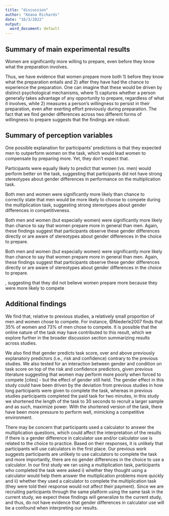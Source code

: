 ```yaml
---
title: "discussion"
author: "Keana Richards"
date: "16/3/2022"
output:
  word_document: default
---
```

## Summary of main experimental results 


Women are significantly more willing to prepare, even before they know what the preparation involves. 



Thus, we have evidence that women prepare more both 1) before they know what the preparation entails and 2) after they have had the chance to experience the preparation. One can imagine that these would be driven by distinct psychological mechanisms, where 1) captures whether a person generally takes advantage of any opportunity to prepare, regardless of what it involves, while 2) measures a person's willingness to persist in their preparation, even after exerting effort previously during preparation. The fact that we find gender differences across two different forms of willingness to prepare suggests that the findings are robust. 

## Summary of perception variables 

One possible explanation for participants' predictions is that they expected men to outperform women on the task, which would lead women to compensate by preparing more. Yet, they don't expect that. 

Participants were equally likely to predict that women (vs. men) would perform better on the task, suggesting that participants did not have strong stereotypes about gender differences in performance on the multiplication task.

Both men and women were significantly more likely than chance to correctly state that men would be more likely to choose to compete during the multiplication task, suggesting strong stereotypes about gender differences in competitiveness. 


Both men and women (but especially women) were significantly more likely than chance to say that women prepare more in general than men. Again, these findings suggest that participants observe these gender differences directly or are aware of stereotypes about gender differences in the choice to prepare. 

Both men and women (but especially women) were significantly more likely than chance to say that women prepare more in general than men. Again, these findings suggest that participants observe these gender differences directly or are aware of stereotypes about gender differences in the choice to prepare. 

, suggesting that they did not believe women prepare more because they were more likely to compete

## Additional findings 

We find that, relative to previous studies, a relatively small proportion of men and women chose to compete. For instance, @Niederle2007 finds that 35% of women and 73% of men chose to compete. It is possible that the online nature of the task may have contributed to this result, which we explore further in the broader discussion section summarizing results across studies.   


We also find that gender predicts task score, over and above previously explanatory predictors (i.e., risk and confidence) contrary to the previous studies. We also tested for an interaction between gender and condition on task score on top of the risk and confidence predictors, given previous literature suggesting that women may perform more poorly when forced to compete [cites] - but the effect of gender still held. The gender effect in this study could have been driven by the deviation from previous studies in how long participants were given to complete the task, whereas in previous studies participants completed the paid task for two minutes, in this study we shortened the length of the task to 30 seconds to recruit a larger sample and as such, maximize power. With the shortened version of the task, there have been more pressure to perform well, mimicking a competitive environment.



There may be concern that participants used a calculator to answer the multiplication questions, which could affect the interpretation of the results if there is a gender difference in calculator use and/or calculator use is related to the choice to practice. Based on their responses, it is unlikely that participants will use calculators in the first place. Our previous work suggests participants are unlikely to use calculators to complete the task and more importantly, there are no gender differences in the choice to use a calculator. In our first study we ran using a multiplication task, participants who completed the task were asked i) whether they thought using a calculator would help them answer the multiplication problems more quickly and ii) whether they used a calculator to complete the multiplication task (they were told their response would not affect their payment). Since we are recruiting participants through the same platform using the same task in the current study, we expect these findings will generalize to the current study, and thus, do not have evidence that gender differences in calculator use will be a confound when interpreting our results.


